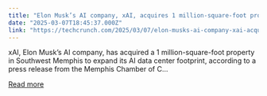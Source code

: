```yaml
---
title: "Elon Musk’s AI company, xAI, acquires 1 million-square-foot property in Memphis"
date: "2025-03-07T18:45:37.000Z"
link: "https://techcrunch.com/2025/03/07/elon-musks-ai-company-xai-acquires-1-million-square-foot-property-in-memphis/"
---
```


xAI, Elon Musk&#8217;s AI company, has acquired a 1 million-square-foot property in Southwest Memphis to expand its AI data center footprint, according to a press release from the Memphis Chamber of C...

[Read more](https://techcrunch.com/2025/03/07/elon-musks-ai-company-xai-acquires-1-million-square-foot-property-in-memphis/)
